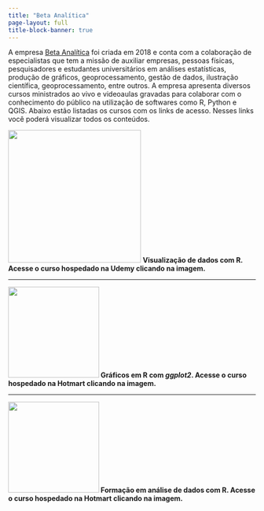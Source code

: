---
title: "Beta Analítica"
page-layout: full
title-block-banner: true
---

A empresa [Beta Analítica](https://betaanalitica.com.br/) foi criada em 2018 e conta com a colaboração de especialistas que tem a missão de auxiliar empresas, pessoas físicas, pesquisadores e estudantes universitários em análises estatísticas, produção de gráficos, geoprocessamento, gestão de dados, ilustração científica, geoprocessamento, entre outros. A empresa apresenta diversos cursos ministrados ao vivo e videoaulas gravadas para colaborar com o conhecimento do público na utilização de softwares como R, Python e QGIS. Abaixo estão listadas os cursos com os links de acesso. Nesses links você poderá visualizar todos os conteúdos.

<p>[![](images/Sem%20t%C3%ADtulo-03.png){width="270"}](https://www.udemy.com/course/visualizacao-dados-r/) <b>Visualização de dados com R. Acesse o curso hospedado na Udemy clicando na imagem.</p>

------------------------------------------------------------------------

<p>[![](images/ggplot2_hotmart.png){width="185"}](https://hotmart.com/pt-br/marketplace/produtos/graficos-em-r-com-ggplot2/H55031467J) <b>Gráficos em R com *ggplot2*. Acesse o curso hospedado na Hotmart clicando na imagem.</p>

------------------------------------------------------------------------

<p>[![](images/formacao_analise_dados_hotmart.png){width="185"}](https://pay.hotmart.com/F76952913J?checkoutMode=10&bid=1699841041995) <b>Formação em análise de dados com R. Acesse o curso hospedado na Hotmart clicando na imagem.</p>

